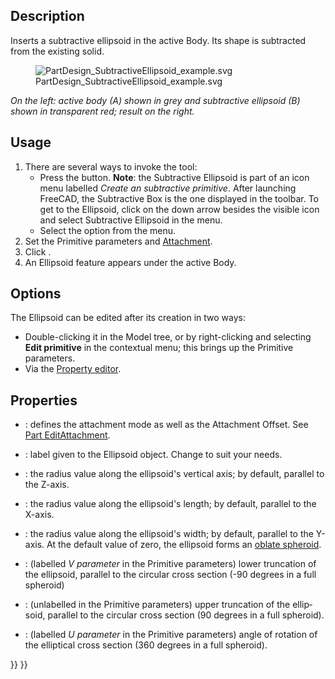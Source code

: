 <languages/>

<div lang="en" dir="ltr" class="mw-content-ltr">
{{Docnav
|[[PartDesign_SubtractiveCone|Subtractive cone]]
|[[PartDesign_SubtractiveTorus|Subtractive torus]]
|[[PartDesign_Workbench|PartDesign]]
|IconL=PartDesign_SubtractiveCone.svg
|IconR=PartDesign_SubtractiveTorus.svg
|IconC=Workbench_PartDesign.svg
}}
</div>

<div lang="en" dir="ltr" class="mw-content-ltr">
{{GuiCommand
|Name=PartDesign SubtractiveEllipsoid
|MenuLocation=Part Design → Create a subtractive primitive → Subtractive Ellipsoid
|Workbenches=[[PartDesign_Workbench|PartDesign]]
|Version=0.17
|SeeAlso=[[PartDesign_CompPrimitiveSubtractive|PartDesign CompPrimitiveSubtractive]], [[PartDesign_AdditiveEllipsoid|PartDesign AdditiveEllipsoid]]
}}
</div>

<div lang="en" dir="ltr" class="mw-content-ltr">
==Description==
</div>

<div lang="en" dir="ltr" class="mw-content-ltr">
Inserts a subtractive ellipsoid in the active Body. Its shape is subtracted from the existing solid.
</div>

[[File:PartDesign_SubtractiveEllipsoid_example.svg|none]]

<div lang="en" dir="ltr" class="mw-content-ltr">
''On the left: active body (A) shown in grey and subtractive ellipsoid (B) shown in transparent red; result on the right.''
</div>

<div lang="en" dir="ltr" class="mw-content-ltr">
==Usage==
</div>

<div lang="en" dir="ltr" class="mw-content-ltr">
# There are several ways to invoke the tool:
#* Press the {{Button|[[Image:PartDesign_SubtractiveEllipsoid.svg|16px]] [[PartDesign_SubtractiveEllipsoid|Subtractive Ellipsoid]]}} button. '''Note''': the Subtractive Ellipsoid is part of an icon menu labelled ''Create an subtractive primitive''. After launching FreeCAD, the Subtractive Box is the one displayed in the toolbar. To get to the Ellipsoid, click on the down arrow besides the visible icon and select Subtractive Ellipsoid in the menu.
#* Select the {{MenuCommand|Part Design → Create a subtractive primitive → [[Image:PartDesign_SubtractiveEllipsoid.svg|16px]] Subtractive Ellipsoid}} option from the menu.
# Set the Primitive parameters and [[Part_EditAttachment|Attachment]].
# Click {{Button|OK}}.
# An Ellipsoid feature appears under the active Body.
</div>

<div lang="en" dir="ltr" class="mw-content-ltr">
==Options==
</div>

<div lang="en" dir="ltr" class="mw-content-ltr">
The Ellipsoid can be edited after its creation in two ways:
* Double-clicking it in the Model tree, or by right-clicking and selecting '''Edit primitive''' in the contextual menu; this brings up the Primitive parameters.
* Via the [[Property_editor|Property editor]].
</div>

<div lang="en" dir="ltr" class="mw-content-ltr">
==Properties==
</div>

<div lang="en" dir="ltr" class="mw-content-ltr">
* {{PropertyData|Attachment}}: defines the attachment mode as well as the Attachment Offset. See [[Part_EditAttachment|Part EditAttachment]].
* {{PropertyData|Label}}: label given to the Ellipsoid object. Change to suit your needs.
* {{PropertyData|Radius1}}: the radius value along the ellipsoid's vertical axis; by default, parallel to the Z-axis.
* {{PropertyData|Radius2}}: the radius value along the ellipsoid's length; by default, parallel to the X-axis.
* {{PropertyData|Radius3}}: the radius value along the ellipsoid's width; by default, parallel to the Y-axis. At the default value of zero, the ellipsoid forms an [https://en.wikipedia.org/wiki/Oblate_spheroid oblate spheroid].
* {{PropertyData|Angle1}}: (labelled ''V parameter'' in the Primitive parameters) lower truncation of the ellipsoid, parallel to the circular cross section (-90 degrees in a full spheroid)
* {{PropertyData|Angle2}}: (unlabelled in the Primitive parameters) upper truncation of the ellipsoid, parallel to the circular cross section (90 degrees in a full spheroid).
* {{PropertyData|Angle3}}: (labelled ''U parameter'' in the Primitive parameters) angle of rotation of the elliptical cross section (360 degrees in a full spheroid).
</div>


<div lang="en" dir="ltr" class="mw-content-ltr">
{{Docnav
|[[PartDesign_SubtractiveCone|Subtractive cone]]
|[[PartDesign_SubtractiveTorus|Subtractive torus]]
|[[PartDesign_Workbench|PartDesign]]
|IconL=PartDesign_SubtractiveCone.svg
|IconR=PartDesign_SubtractiveTorus.svg
|IconC=Workbench_PartDesign.svg
}}
</div>

{{PartDesign_Tools_navi{{#translation:}}}}
{{Userdocnavi{{#translation:}}}}